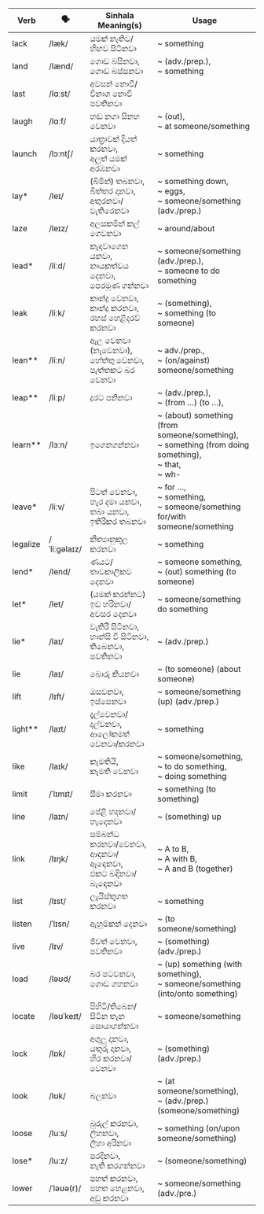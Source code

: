 | Verb      | 🗣️            | Sinhala Meaning(s)                          | Usage                                                        |
| --------- | ------------ | ------------------------------------------- | ------------------------------------------------------------------------ |
| lack      | /læk/        | යමක් නැතිව/හිඟව සිටිනවා                            | ~ something                                                                    |
| land      | /lænd/       | ගොඩ බසිනවා,<br/>ගොඩ බස්සනවා                        | ~ (adv./prep.),<br/>~ something                                                 |
| last      | /lɑːst/      | අවසන් නොවී/විනාශ නොවී පවතිනවා                        |                                                                          |
| laugh     | /lɑːf/       | හඬ නගා සිනහ වෙනවා                               | ~ (out),<br/>~ at someone/something                                                     |
| launch    | /lɔːntʃ/     | යාත්‍රාවක් දියත් කරනවා,<br/>අලුත් යමක් අරඹනවා            | ~ something                                                                    |
| lay\*     | /leɪ/        | (බිමින්) තබනවා,<br/>බිත්තර දානවා,<br/>අතුරනවා/වැතිරෙනවා        | ~ something down,<br/>~ eggs,<br/>~ someone/something (adv./prep.)                             |
| laze      | /leɪz/       | අලසකමින් කල් ගෙවනවා                              | ~ around/about                                                           |
| lead\*    | /liːd/       | කැඳවාගෙන යනවා,<br/>නායකත්වය දෙනවා,<br/>පෙරමුණ ගන්නවා      | ~ someone/something (adv./prep.),<br/>~ someone to do something                                 |
| leak      | /liːk/       | කාන්දු වෙනවා,<br/>කාන්දු කරනවා,<br/>රහස් හෙළිදරව් කරනවා           | ~ (something),<br/>~ something (to someone)                                                   |
| lean\*\*  | /liːn/       | ඇල වෙනවා (නැවෙනවා),<br/>හේත්තු වෙනවා,<br/>පැත්තකට බර වෙනවා  | ~ adv./prep.,<br/>~ (on/against) someone/something                                   |
| leap\*\*  | /liːp/       | දුරට පනිනවා                                    | ~ (adv./prep.),<br/>~ (from …) (to …),<br/>                                   |
| learn\*\* | /lɜːn/       | ඉගෙනගන්නවා                                     | ~ (about) something (from someone/something),<br/>~ something (from doing something),<br/>~ that,<br/>~ wh- |
| leave\*   | /liːv/       | පිටත් වෙනවා,<br/>හැර දමා යනවා,<br/>තබා යනවා,<br/>ඉතිරිකර තබනවා   | ~ for …,<br/>~ something,<br/>~ someone/something for/with someone/something                              |
| legalize  | /ˈliːɡəlaɪz/ | නීත්‍යානුකූල කරනවා                                 | ~ something                                                                    |
| lend\*    | /lend/       | ණයට/තාවකාලිකව දෙනවා                              | ~ someone something,<br/>~ (out) something (to someone)                                         |
| let\*     | /let/        | (යමක් කරන්නට) ඉඩ හරිනවා/අවසර දෙනවා                | ~ someone/something do something                                                          |
| lie\*     | /laɪ/        | වැතිරී සිටිනවා,<br/>හාන්සි වී සිටිනවා,<br/>තිබෙනවා,<br/>පවතිනවා           | ~ (adv./prep.)                                                           |
| lie       | /laɪ/        | බොරු කියනවා                                     | ~ (to someone) (about someone)                                                     |
| lift      | /lɪft/       | ඔසවනවා,<br/>ඉස්සෙනවා                             | ~ someone/something (up) (adv./prep.)                                               |
| light\*\* | /laɪt/       | දැල්වෙනවා/දල්වනවා,<br/>ආලෝකමත් වෙනවා/කරනවා                 | ~ something                                                                    |
| like      | /laɪk/       | කැමතියි,<br/>කැමති වෙනවා                            | ~ someone/something,<br/>~ to do something,<br/>~ doing something                                 |
| limit     | /ˈlɪmɪt/     | සීමා කරනවා                                     | ~ something (to something)                                                           |
| line      | /laɪn/       | පේළි හදනවා/හැදෙනවා                                | ~ (something) up                                                               |
| link      | /lɪŋk/       | සම්බන්ධ කරනවා/වෙනවා,<br/>ආඳනවා/ඈඳෙනවා,<br/>එකට බඳිනවා/බැඳෙනවා | ~ A to B,<br/>~ A with B,<br/>~ A and B (together)                               |
| list      | /lɪst/       | ලැයිස්තුගත කරනවා                                 | ~ something                                                                    |
| listen    | /ˈlɪsn/      | ඇහුම්කන් දෙනවා                                   | ~ (to someone/something)                                                            |
| live      | /lɪv/        | ජීවත් වෙනවා,<br/>පවතිනවා                              | ~ (something) (adv./prep.)                                                     |
| load      | /ləʊd/       | බර පටවනවා,<br/>ගොඩ ගහනවා                        | ~ (up) something (with something),<br/>~ someone/something (into/onto something)                          |
| locate    | /ləʊˈkeɪt/   | පිහිටි/තිබෙන/සිටින තැන සොයාගන්නවා                       | ~ someone/something                                                                 |
| lock      | /lɒk/        | අගුලු දානවා,<br/>යතුරු දානවා,<br/>හිර කරනවා/වෙනවා         | ~ (something) (adv./prep.)                                                     |
| look      | /lʊk/        | බලනවා                                        | ~ (at someone/something),<br/>~ (adv./prep.) (someone/something)                                |
| loose     | /luːs/       | බුරුල් කරනවා,<br/>ලිහනවා,<br/>ලිහා අරිනවා                  | ~ something (on/upon someone/something)                                                   |
| lose\*    | /luːz/       | පරදිනවා,<br/>නැති කරගන්නවා                         | ~ (someone/something)                                                               |
| lower     | /ˈləʊə(r)/   | පහත් කරනවා,<br/>පහත හෙළනවා,<br/>අඩු කරනවා           | ~ someone/something (adv./pre.)                                                     |